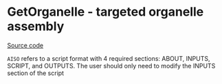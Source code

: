 # GetOrganelle - targeted organelle assembly

[Source code](https://github.com/dmacguigan/SI-Ocean-DNA/blob/main/scripts/Hydra/AISO_GetOrganelle_Hydra.sh)

::: {.callout-note}
`AISO` refers to a script format with 4 required sections: ABOUT, INPUTS, SCRIPT, and OUTPUTS.
The user should only need to modify the INPUTS section of the script
:::